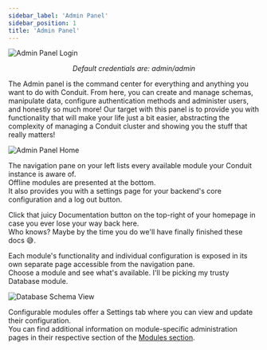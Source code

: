 ```yaml
---
sidebar_label: 'Admin Panel'
sidebar_position: 1
title: 'Admin Panel'
---
```


![Admin Panel Login](/img/ui/login.png)

<p align="center"><em>Default credentials are: admin/admin</em></p>

The Admin panel is the command center for everything and anything you want to do with Conduit. From here,
you can create and manage schemas, manipulate data, configure authentication methods and administer users, and honestly
so much more! Our target with this panel is to provide you with functionality that will make your life just a bit easier,
abstracting the complexity of managing a Conduit cluster and showing you the stuff that really matters!

![Admin Panel Home](/img/ui/home.png)

The navigation pane on your left lists every available module your Conduit instance is aware of.<br />
Offline modules are presented at the bottom.<br />
It also provides you with a settings page for your backend's core configuration and a log out button.

Click that juicy Documentation button on the top-right of your homepage in case you ever lose your way back here.<br />
Who knows? Maybe by the time you do we'll have finally finished these docs 😅.

Each module's functionality and individual configuration is exposed in its own separate page accessible from the navigation pane.<br />
Choose a module and see what's available. I'll be picking my trusty Database module.

![Database Schema View](/img/modules/database/admin/schema_list_view.png)

Configurable modules offer a Settings tab where you can view and update their configuration.<br />
You can find additional information on module-specific administration pages in their respective section of the [Modules section](../modules/).
